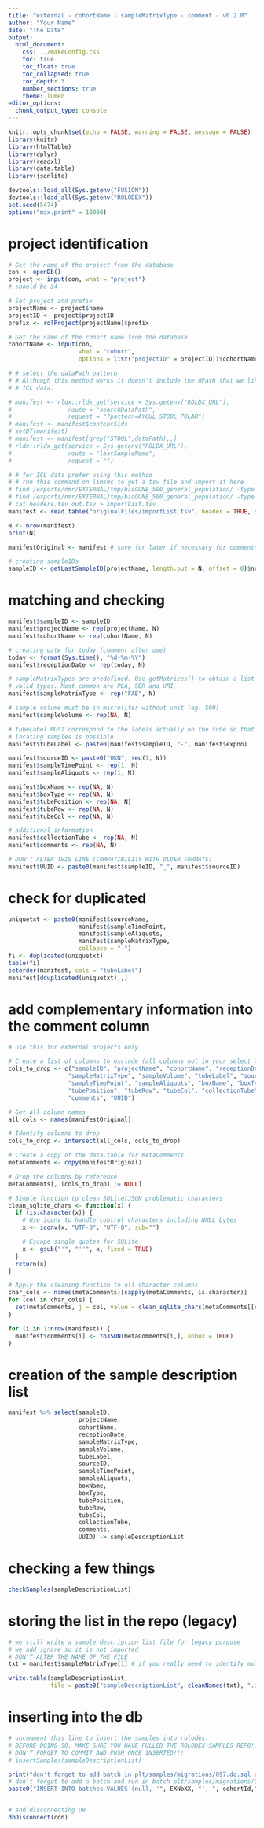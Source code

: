```yaml
---
title: "external - cohortName - sampleMatrixType - comment - v0.2.0"
author: "Your Name"
date: "The Date"
output: 
  html_document:
    css: ../makeConfig.css
    toc: true
    toc_float: true
    toc_collapsed: true
    toc_depth: 3
    number_sections: true
    theme: lumen
editor_options: 
  chunk_output_type: console
---
```


```r
knitr::opts_chunk$set(echo = FALSE, warning = FALSE, message = FALSE)
library(knitr)
library(htmlTable)
library(dplyr)
library(readxl)
library(data.table)
library(jsonlite)

devtools::load_all(Sys.getenv("FUSION"))
devtools::load_all(Sys.getenv("ROLODEX"))
set.seed(5474)
options("max.print" = 10000)
```

# project identification
```r
# Get the name of the project from the database
con <- openDb()
project <- input(con, what = "project")
# should be 34
```

```r
# Set project and prefix
projectName <- project$name
projectID <- project$projectID
prefix <- rolProject(projectName)$prefix
```

```r
# Get the name of the cohort name from the database
cohortName <- input(con,
                    what = "cohort",
                    options = list("projectID" = projectID))$cohortName
```


```r
# # select the dataPath pattern 
# # Although this method works it doesn't include the dPath that we like for 
# # ICL data.

# manifest <- rldx::rldx_get(service = Sys.getenv("ROLDX_URL"),
#                route = "searchDataPath",
#                request = "?pattern=AYGUL_STOOL_POLAR")
# manifest <- manifest$content$ids
# setDT(manifest)
# manifest <- manifest[grep("STOOL",dataPath),,]
# rldx::rldx_get(service = Sys.getenv("ROLDX_URL"),
#                route = "lastSampleName",
#                request = "")

# # for ICL data prefer using this method
# # run this command on limsms to get a tsv file and import it here
# find /exports/nmr/EXTERNAL/tmp/bioGUNE_500_general_population/ -type f -name acqus -exec sh -c 'importMissingFolder {} | jq "[.[]] | @tsv"' \; > out.tsv
# find /exports/nmr/EXTERNAL/tmp/bioGUNE_500_general_population/ -type f -name acqus -exec sh -c 'importMissingFolder {} | jq "keys_unsorted | @tsv"' \; -quit > headers.tsv
# cat headers.tsv out.tsv > importList.tsv
manifest <- read.table("originalFiles/importList.tsv", header = TRUE, sep = "\t", quote = "", stringsAsFactors = FALSE)
```


```r
N <- nrow(manifest)
print(N)

manifestOriginal <- manifest # save for later if necessary for comments
```


```r
# creating sampleIDs
sampleID <- getLastSampleID(projectName, length.out = N, offset = 0)$nextID
```

# matching and checking
```r

manifest$sampleID <- sampleID
manifest$projectName <- rep(projectName, N)
manifest$cohortName <- rep(cohortName, N)

# creating date for today (comment after use)
today <- format(Sys.time(), "%d-%m-%Y")
manifest$receptionDate <- rep(today, N)

# sampleMatrixTypes are predefined. Use getMatrices() to obtain a list of
# valid types. Most common are PLA, SER and URI
manifest$sampleMatrixType <- rep("FAE", N)

# sample volume must be in microliter without unit (eg. 500)
manifest$sampleVolume <- rep(NA, N)

# tubeLabel MUST correspond to the labels actually on the tube so that 
# locating samples is possible
manifest$tubeLabel <- paste0(manifest$sampleID, "-", manifest$expno)

manifest$sourceID <- paste0("UKN", seq(1, N))
manifest$sampleTimePoint <- rep(1, N)
manifest$sampleAliquots <- rep(1, N)

manifest$boxName <- rep(NA, N)
manifest$boxType <- rep(NA, N)
manifest$tubePosition <- rep(NA, N) 
manifest$tubeRow <- rep(NA, N) 
manifest$tubeCol <- rep(NA, N) 

# additional information
manifest$collectionTube <- rep(NA, N)
manifest$comments <- rep(NA, N)

# DON'T ALTER THIS LINE (COMPATIBILITY WITH OLDER FORMATS)
manifest$UUID <- paste0(manifest$sampleID, "_", manifest$sourceID)
```

# check for duplicated
```r
uniquetxt <- paste0(manifest$sourceName, 
                    manifest$sampleTimePoint, 
                    manifest$sampleAliquots,
                    manifest$sampleMatrixType,
                    collapse = "-")
fi <- duplicated(uniquetxt)
table(fi)
setorder(manifest, cols = "tubeLabel")
manifest[dduplicated(uniquetxt),,]
```

# add complementary information into the comment column 
```r
# use this for external projects only

# Create a list of columns to exclude (all columns not in your select list)
cols_to_drop <- c("sampleID", "projectName", "cohortName", "receptionDate",
                 "sampleMatrixType", "sampleVolume", "tubeLabel", "sourceID",
                 "sampleTimePoint", "sampleAliquots", "boxName", "boxType",
                 "tubePosition", "tubeRow", "tubeCol", "collectionTube",
                 "comments", "UUID")

# Get all column names
all_cols <- names(manifestOriginal)

# Identify columns to drop
cols_to_drop <- intersect(all_cols, cols_to_drop)

# Create a copy of the data.table for metaComments
metaComments <- copy(manifestOriginal)

# Drop the columns by reference
metaComments[, (cols_to_drop) := NULL]

# Simple function to clean SQLite/JSON problematic characters
clean_sqlite_chars <- function(x) {
  if (is.character(x)) {
    # Use iconv to handle control characters including NULL bytes
    x <- iconv(x, "UTF-8", "UTF-8", sub="")

    # Escape single quotes for SQLite
    x <- gsub("'", "''", x, fixed = TRUE)
  }
  return(x)
}

# Apply the cleaning function to all character columns
char_cols <- names(metaComments)[sapply(metaComments, is.character)]
for (col in char_cols) {
  set(metaComments, j = col, value = clean_sqlite_chars(metaComments[[col]]))
}

for (i in 1:nrow(manifest)) {
  manifest$comments[i] <- toJSON(metaComments[i,], unbox = TRUE)
}
```

# creation of the sample description list
```r
manifest %>% select(sampleID,
                    projectName,
                    cohortName,
                    receptionDate,
                    sampleMatrixType,
                    sampleVolume,
                    tubeLabel,
                    sourceID,
                    sampleTimePoint,
                    sampleAliquots,
                    boxName,
                    boxType,
                    tubePosition,
                    tubeRow,
                    tubeCol,
                    collectionTube,
                    comments,
                    UUID) -> sampleDescriptionList
```

# checking a few things
```r
checkSamples(sampleDescriptionList)
```

# storing the list in the repo (legacy)
```r
# we still write a sample description list file for legacy purpose
# we add ignore so it is not imported
# DON'T ALTER THE NAME OF THE FILE
txt = manifest$sampleMatrixType[1] # if you really need to identify multiple lists, please use this.

write.table(sampleDescriptionList, 
            file = paste0("sampleDescriptionList", cleanNames(txt), ".ignore.tsv"), sep = "\t", dec = ".", row.names = FALSE)
```

# inserting into the db
```r
# uncomment this line to insert the samples into rolodex. 
# BEFORE DOING SO, MAKE SURE YOU HAVE PULLED THE ROLODEX-SAMPLES REPO!!!
# DON'T FORGET TO COMMIT AND PUSH ONCE INSERTED!!!
# insertSamples(sampleDescriptionList)

print("don't forget to add batch in plt/samples/migrations/097.do.sql and runs in 098.do.sql")
# don't forget to add a batch and run in batch plt/samples/migrations/097.do.sql and 098.do.sql
paste0("INSERT INTO batches VALUES (null, '", EXNbXX, "', ", cohortId,", '{}', '", cohortName, "')")


# and disconnecting DB
dbDisconnect(con)
```
